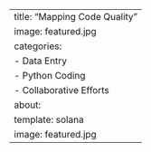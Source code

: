 ---
title: "Mapping Code Quality"
image: featured.jpg
categories:
  - Data Entry
  - Python Coding
  - Collaborative Efforts
about: 
  template: solana
  image: featured.jpg
---